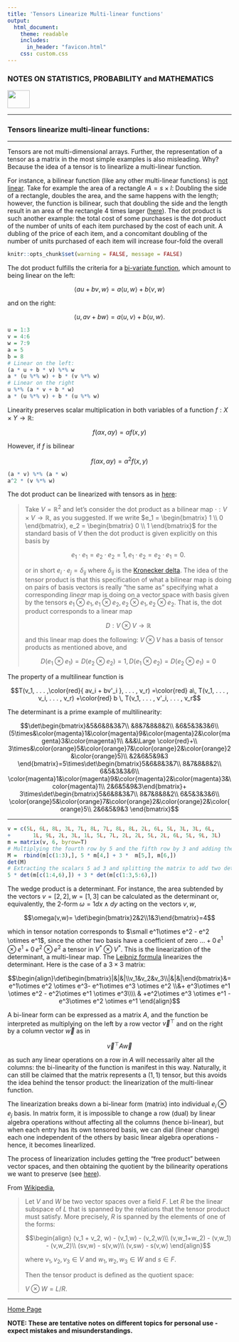 ```yaml
---
title: 'Tensors Linearize Multi-linear functions'
output: 
  html_document:
    theme: readable
    includes:
      in_header: "favicon.html" 
    css: custom.css
---
```


### **NOTES ON STATISTICS, PROBABILITY and MATHEMATICS**

<a href="http://rinterested.github.io/statistics/index.html">
<img HEIGHT="40" WIDTH="50" src="logo.PNG"></a>

---

### Tensors linearize multi-linear functions:

---

Tensors are not multi-dimensional arrays. Further, the representation of a tensor as a matrix in the most simple examples is also misleading. Why? Because the idea of a tensor is to linearlize a multi-linear function.

For instance, a bilinear function (like any other multi-linear functions) is [not linear](https://math.stackexchange.com/a/1650713/152225). Take for example the area of a rectangle $A = s \times l$: Doubling the side of a rectangle, doubles the area, and the same happens with the length; however, the function is bilinear, such that doubling the side and the length result in an area of the rectangle $4$ times larger ([here](https://math.stackexchange.com/a/2064240/152225)). The dot product is such another example: the total cost of some purchases is the dot product of the number of units of each item purchased by the cost of each unit. A dubling of the price of each item, and a concomitant doubling of the number of units purchased of each item will increase four-fold the overall


```r
knitr::opts_chunk$set(warning = FALSE, message = FALSE) 
```

The dot product fulfills the criteria for a [bi-variate function](https://proofwiki.org/wiki/Dot_Product_Operator_is_Bilinear), which amount to being linear on the left:

$$\langle au + bv, w \rangle = a \langle u, w \rangle + b \langle v, w \rangle$$

and on the right:

$$\langle u, av + bw \rangle = a \langle u, v \rangle + b \langle u, w \rangle.$$

```r
u = 1:3
v = 4:6
w = 7:9
a = 5
b = 8
# Linear on the left:
(a * u + b * v) %*% w
a * (u %*% w) + b * (v %*% w)
# Linear on the right
u %*% (a * v + b * w)
a * (u %*% v) + b * (u %*% w)
```

Linearity preserves scalar multiplication in both variables of a function $f: X \times Y \to \mathbb R$:


$$ f(\alpha x , \alpha y) = \alpha f (x,y) $$

However, if $f$ is bilinear

$$ f(\alpha x , \alpha y) = \alpha^2 f(x,y) $$



```r
(a * v) %*% (a * w)
a^2 * (v %*% w)

```


The dot product can be linearized with tensors as in [here](https://math.stackexchange.com/a/4951370/994433):

> Take $V = \mathbb{R}^2$ and let's consider the dot product as a bilinear map $\cdot : V \times V \to \mathbb{R}$, as you suggested. If we write $e_1 = \begin{bmatrix} 1 \\ 0 \end{bmatrix}, e_2 = \begin{bmatrix} 0 \\ 1 \end{bmatrix}$ for the standard basis of $V$ then the dot product is given explicitly on this basis by
>
> $$e_1 \cdot e_1 = e_2 \cdot e_2 = 1, e_1 \cdot e_2 = e_2 \cdot e_1 = 0.$$
>
> or in short $e_i \cdot e_j = \delta_{ij}$ where $\delta_{ij}$ is the <a href="https://en.wikipedia.org/wiki/Kronecker_delta">Kronecker delta</a>. The idea of the tensor product is that this specification of what a bilinear map is doing on pairs of basis vectors is really "the same as" specifying what a corresponding *linear* map is doing on a vector space with basis given by the tensors $e_1 \otimes e_1, e_1 \otimes e_2, e_2 \otimes e_1, e_2 \otimes e_2$. That is, the dot product corresponds to a linear map
>
> $$D : V \otimes V \to \mathbb{R}$$
>
> and this linear map does the following: $V \otimes V$ has a basis of tensor products as mentioned above, and
>
> $$D(e_1 \otimes e_1) = D(e_2 \otimes e_2) = 1, D(e_1 \otimes e_2) = D(e_2 \otimes e_1) = 0$$



The property of a multilinear function is

$$T(v_1, . . . ,\color{red}{ av_i + bv'_i }, . . . , v_r)
=\color{red} a\, T(v_1, . . . , v_i, . . . , v_r) +\color{red} b \, T(v_1, . . . , v'_i, . . . , v_r$$

The determinant is a prime example of multilinearity:

$$\det\begin{bmatrix}&5&6&8&3&7\\
                           &8&7&8&8&2\\
                           &6&5&3&3&6\\
                           (5\times&\color{magenta}1&\color{magenta}9&\color{magenta}2&\color{magenta}3&\color{magenta}1\\
                           &&&\Large \color{red}+\\
                           3\times&\color{orange}5&\color{orange}7&\color{orange}2&\color{orange}2&\color{orange}5)\\
                           &2&6&5&9&3
\end{bmatrix}=5\times\det\begin{bmatrix}5&6&8&3&7\\
                           8&7&8&8&2\\
                           6&5&3&3&6\\
                           \color{magenta}1&\color{magenta}9&\color{magenta}2&\color{magenta}3&\color{magenta}1\\
                           2&6&5&9&3\end{bmatrix}+
                           3\times\det\begin{bmatrix}5&6&8&3&7\\
                           8&7&8&8&2\\
                           6&5&3&3&6\\
                           \color{orange}5&\color{orange}7&\color{orange}2&\color{orange}2&\color{orange}5\\
                           2&6&5&9&3
                           \end{bmatrix}$$


---

```r
v = c(5L, 6L, 8L, 3L, 7L, 8L, 7L, 8L, 8L, 2L, 6L, 5L, 3L, 3L, 6L, 
+       1L, 9L, 2L, 3L, 1L, 5L, 7L, 2L, 2L, 5L, 2L, 6L, 5L, 9L, 3L)
m = matrix(v, 6, byrow=T)
# Multiplying the fourth row by 5 and the fifth row by 3 and adding them:
M =  rbind(m[c(1:3),], 5 * m[4,] + 3 *  m[5,], m[6,])
det(M)
# Extracting the scalars 5 ad 3 and splitting the matrix to add two det:
5 * det(m[c(1:4,6),]) + 3 * det(m[c(1:3,5:6),])
```


The wedge product is a determinant. For instance, the area subtended by the vectors $v=[2,2], w=[1,3]$ can be calculated as the determinant or, equivalently, the 2-form $\omega=1 dx \wedge dy$ acting on the vectors $v,w$, 

$$\omega(v,w)= \det\begin{bmatrix}2&2\\1&3\end{bmatrix}=4$$

which in tensor notation corresponds to $\small  e^1\otimes e^2 - e^2 \otimes e^1$, since the other two basis have a coefficient of zero $\dots + 0 \, e^1 \otimes e^1 + 0\, e^2 \otimes e^2$ a tensor in $V^{\ast} \otimes V^{\ast}$. This is the linearization of the determinant, a multi-linear map. The [Leibniz formula](https://en.wikipedia.org/wiki/Leibniz_formula_for_determinants) linearizes the determinant. Here is the case of a $3 \times 3$ matrix:

$$\begin{align}\det\begin{bmatrix}|&|&|\\v_1&v_2&v_3\\|&|&|\end{bmatrix}&=e^1\otimes e^2 \otimes e^3- e^1\otimes e^3 \otimes e^2 \\&+ e^3\otimes e^1 \otimes e^2 - e^2\otimes e^1 \otimes e^3\\\\
& +e^2\otimes e^3 \otimes e^1 - e^3\otimes e^2 \otimes e^1
\end{align}$$

A bi-linear form can be expressed as a matrix $A$, and the function be interpreted as multiplying on the left by a row vector $\vec v^\top$ and on the right by a column vector $\vec w$ as in 

$$\vec v^\top A \vec w$$

as such any linear operations on a row in $A$ will necessarily alter all the columns: the bi-linearity of the function is manifest in this way. Naturally, it can still be claimed that the matrix represents a $(1,1)$ tensor, but this avoids the idea behind the tensor product: the linearization of the multi-linear function. 

The linearization breaks down a bi-linear form (matrix) into individual $e_i⊗e_j$ basis. In matrix form, it is impossible to change a row (dual) by linear algebra operations without affecting all the columns (hence bi-linear), but when each entry has its own tensored basis, we can dial (linear change) each one independent of the others by basic linear algebra operations - hence, it becomes linearlized.

The process of linearization includes getting the "free product" between vector spaces, and then obtaining the quotient by the bilinearity operations we want to preserve (see [here](https://youtu.be/K7f2pCQ3p3U?si=eh9H6thBrk9X4J3H)).

From [Wikipedia](https://en.wikipedia.org/wiki/Tensor_product#As_a_quotient_space),

> Let $V$ and $W$ be two vector spaces over a field $F$. Let $R$ be the linear subspace of $L$ that is spanned by the relations that the tensor product must satisfy. More precisely, $R$ is spanned by the elements of one of the forms:
>
> $$\begin{align}
(v_1 + v_2, w) - (v_1,w) - (v_2,w)\\
(v,w_1+w_2) - (v,w_1) - (v,w_2)\\
(sv,w) - s(v,w)\\
(v,sw) - s(v,w)
\end{align}$$
>
> where $v_1,v_2,v_3 \in V$ and $w_1,w_2,w_3 \in W$ and $s \in F$.
>
> Then the tensor product is defined as the quotient space:
>
> $V \otimes W = L/R$.

---
<a href="http://rinterested.github.io/statistics/index.html">Home Page</a>

**NOTE: These are tentative notes on different topics for personal use - expect mistakes and misunderstandings.**
